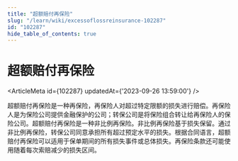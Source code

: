```yaml
---
title: "超额赔付再保险"
slug: "/learn/wiki/excessoflossreinsurance-102287"
id: "102287"
hide_table_of_contents: true
---
```



# 超额赔付再保险

<ArticleMeta id={102287} updatedAt={'2023-09-26 13:59:00'} />
<div className='border-solid border-b border-t-0 my-4 border-[var(--ifm-color-gray-300)]' />

超额赔付再保险是一种再保险，再保险人对超过特定限额的损失进行赔偿。再保险人是为保险公司提供金融保护的公司；转保公司是将保险组合转让给再保险人的保险公司。超额赔付再保险是一种非比例再保险。非比例再保险基于损失保留。通过非比例再保险，转保公司同意承担所有超过预定水平的损失。根据合同语言，超额赔付再保险可以适用于保单期间的所有损失事件或总体损失。再保险条款还可能使用随着每次索赔减少的损失区间。
